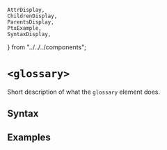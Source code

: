     AttrDisplay,
    ChildrenDisplay,
    ParentsDisplay,
    PtxExample,
    SyntaxDisplay,
} from "../../../components";

# `<glossary>`

Short description of what the `glossary` element does.

## Syntax

<SyntaxDisplay name="glossary" />

## Examples

    
